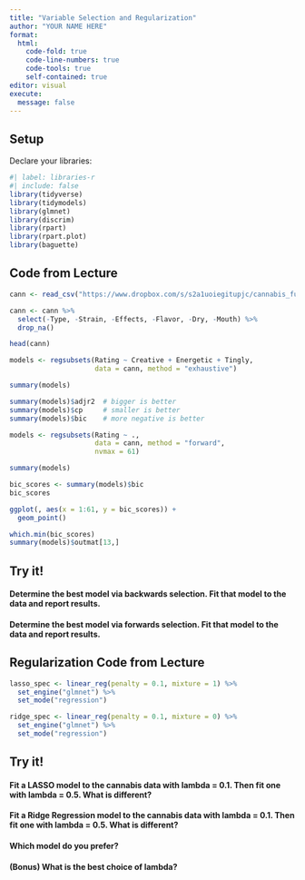 ```yaml
---
title: "Variable Selection and Regularization"
author: "YOUR NAME HERE"
format: 
  html:
    code-fold: true
    code-line-numbers: true
    code-tools: true
    self-contained: true
editor: visual
execute:
  message: false
---
```


## Setup

Declare your libraries:

```r
#| label: libraries-r
#| include: false
library(tidyverse)
library(tidymodels)
library(glmnet)
library(discrim)
library(rpart)
library(rpart.plot)
library(baguette)
```


## Code from Lecture

```r
cann <- read_csv("https://www.dropbox.com/s/s2a1uoiegitupjc/cannabis_full.csv?dl=1")

cann <- cann %>%
  select(-Type, -Strain, -Effects, -Flavor, -Dry, -Mouth) %>%
  drop_na()

head(cann)
```


```r
models <- regsubsets(Rating ~ Creative + Energetic + Tingly, 
                     data = cann, method = "exhaustive")

summary(models)
```

```r
summary(models)$adjr2  # bigger is better
summary(models)$cp     # smaller is better
summary(models)$bic    # more negative is better
```


```r

models <- regsubsets(Rating ~ ., 
                     data = cann, method = "forward",
                     nvmax = 61)

summary(models)
```

```r
bic_scores <- summary(models)$bic
bic_scores
```

```r
ggplot(, aes(x = 1:61, y = bic_scores)) +
  geom_point()
```

```r
which.min(bic_scores)
summary(models)$outmat[13,]
```


## Try it!

#### Determine the best model via **backwards selection**. Fit that model to the data and report results.

#### Determine the best model via **forwards selection**. Fit that model to the data and report results.

## Regularization Code from Lecture

```r
lasso_spec <- linear_reg(penalty = 0.1, mixture = 1) %>%
  set_engine("glmnet") %>%
  set_mode("regression")
```

```r
ridge_spec <- linear_reg(penalty = 0.1, mixture = 0) %>%
  set_engine("glmnet") %>%
  set_mode("regression")
```


## Try it!

#### Fit a **LASSO** model to the cannabis data with lambda = 0.1. Then fit one with lambda = 0.5. What is different?

#### Fit a **Ridge Regression** model to the cannabis data with lambda = 0.1. Then fit one with lambda = 0.5. What is different?

#### Which model do you prefer?

#### (Bonus) What is the best choice of lambda?
